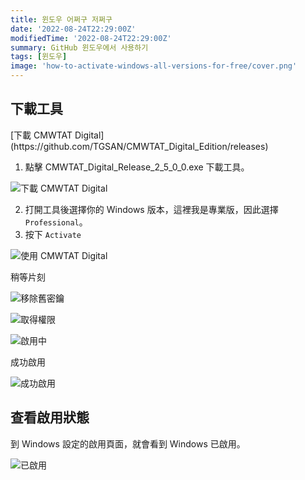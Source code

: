 ```yaml
---
title: 윈도우 어쩌구 저쩌구
date: '2022-08-24T22:29:00Z'
modifiedTime: '2022-08-24T22:29:00Z'
summary: GitHub 윈도우에서 사용하기
tags: [윈도우]
image: 'how-to-activate-windows-all-versions-for-free/cover.png'
---
```


## 下載工具

<Alert icon='🔗' title='連結' color='blue' radius='md'>
  [下載 CMWTAT
  Digital](https://github.com/TGSAN/CMWTAT_Digital_Edition/releases)
</Alert>

1. 點擊 CMWTAT_Digital_Release_2_5_0_0.exe 下載工具。

![下載 CMWTAT Digital](</static/images/blog/how-to-activate-windows-all-versions-for-free/step(1).png>)

2. 打開工具後選擇你的 Windows 版本，這裡我是專業版，因此選擇 `Professional`。
3. 按下 `Activate`

![使用 CMWTAT Digital](</static/images/blog/how-to-activate-windows-all-versions-for-free/step(2-3).png>)

稍等片刻

![移除舊密鑰](</static/images/blog/how-to-activate-windows-all-versions-for-free/activating(1).png>)

![取得權限](</static/images/blog/how-to-activate-windows-all-versions-for-free/activating(2).png>)

![啟用中](</static/images/blog/how-to-activate-windows-all-versions-for-free/activating(3).png>)

成功啟用

![成功啟用](</static/images/blog/how-to-activate-windows-all-versions-for-free/activating(4).png>)

## 查看啟用狀態

到 Windows 設定的啟用頁面，就會看到 Windows 已啟用。

![已啟用](/static/images/blog/how-to-activate-windows-all-versions-for-free/activated.png)
